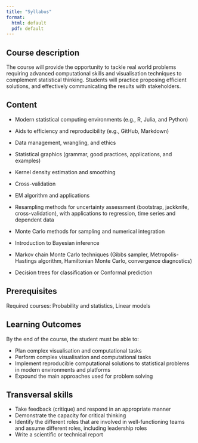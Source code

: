 ```yaml
---
title: "Syllabus"
format: 
  html: default
  pdf: default
---
```


## Course description

The course will provide the opportunity to tackle real world problems requiring advanced computational skills and visualisation techniques to complement statistical thinking. 
Students will practice proposing efficient solutions, and effectively communicating the results with stakeholders.

## Content

- Modern statistical computing environments (e.g., R, Julia, and Python)
- Aids to efficiency and reproducibility (e.g., GitHub, Markdown)
- Data management, wrangling, and ethics

- Statistical graphics (grammar, good practices, applications, and examples)
- Kernel density estimation and smoothing
- Cross-validation
- EM algorithm and applications
- Resampling methods for uncertainty assessment (bootstrap, jackknife, cross-validation), with applications to regression, time series and dependent data
- Monte Carlo methods for sampling and numerical integration
- Introduction to Bayesian inference
- Markov chain Monte Carlo techniques (Gibbs sampler, Metropolis-Hastings algorithm, Hamiltonian Monte Carlo, convergence diagnostics)
- Decision trees for classification or Conformal prediction


## Prerequisites

Required courses: Probability and statistics, Linear models

## Learning Outcomes
By the end of the course, the student must be able to:

- Plan complex visualisation and computational tasks
- Perform complex visualisation and computational tasks
- Implement reproducible computational solutions to statistical problems in modern environments and platforms
- Expound the main approaches used for problem solving


##  Transversal skills
- Take feedback (critique) and respond in an appropriate manner
- Demonstrate the capacity for critical thinking
- Identify the different roles that are involved in well-functioning teams and assume different roles, including leadership roles
- Write a scientific or technical report
